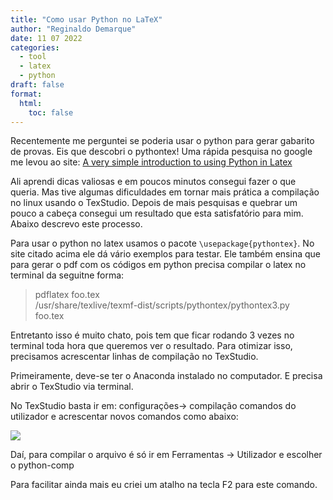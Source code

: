```yaml
---
title: "Como usar Python no LaTeX"
author: "Reginaldo Demarque"
date: 11 07 2022
categories:
  - tool
  - latex
  - python
draft: false
format:
  html:
    toc: false
---
```


Recentemente me perguntei se poderia usar o python para gerar gabarito de provas. Eis que descobri o pythontex! Uma rápida pesquisa no google me levou ao site: [A very simple introduction to using Python in Latex](https://www.12000.org/my_notes/python_in_latex/index.htm)

Ali aprendi dicas valiosas e em poucos minutos consegui fazer o que queria. Mas tive algumas dificuldades em tornar mais prática a compilação no linux usando o TexStudio. Depois de mais pesquisas e quebrar um pouco a cabeça consegui um resultado que esta satisfatório para mim. Abaixo descrevo este processo.

Para usar o python no latex usamos o pacote `\usepackage{pythontex}`. No site citado acima ele dá vário exemplos para testar. Ele também ensina que para gerar o pdf com os códigos em python precisa compilar o latex no terminal da seguitne forma:

>pdflatex foo.tex  
/usr/share/texlive/texmf-dist/scripts/pythontex/pythontex3.py  
foo.tex

Entretanto isso é muito chato, pois tem que ficar rodando  3 vezes no terminal toda hora que queremos ver o resultado. Para otimizar isso, precisamos acrescentar linhas de compilação no TexStudio. 

Primeiramente, deve-se ter o Anaconda instalado no computador. E precisa abrir o TexStudio via terminal. 

No TexStudio basta ir em: configurações-> compilação comandos do utilizador e acrescentar novos comandos como abaixo:

![](fig.png)

Daí, para compilar o arquivo é só ir em Ferramentas -> Utilizador e escolher o python-comp

Para facilitar ainda mais eu criei um atalho na tecla F2 para este comando. 